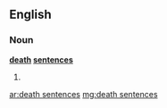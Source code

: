 ==English==

===Noun===
'''[[death]] [[sentences]]'''

# {{plural of|[[death sentence]]}}

[[ar:death sentences]]
[[mg:death sentences]]